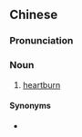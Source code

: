 {{also|胃灼热}}
==Chinese==
{{zh-forms|s=胃灼热|type=12}}

===Pronunciation===
{{zh-pron
|m=wèizhuórè
|c=wai6 zoek3 jit6,wai6 coek3 jit6
|cat=n
}}

===Noun===
{{zh-noun}}

# [[heartburn]]

====Synonyms====
* {{zh-l|燒心}}